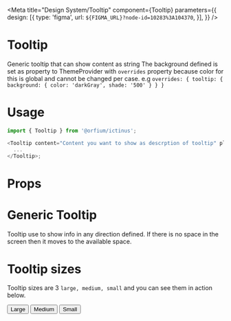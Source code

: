 
<Meta
    title="Design System/Tooltip"
    component={Tooltip}
    parameters={{
            design: [{
                type: 'figma',
                url: `${FIGMA_URL}?node-id=10283%3A104370`,
            }],
        }} />

# Tooltip

Generic tooltip that can show content as string
The background defined is set as property to ThemeProvider with ```overrides``` property because color for this is global and cannot be changed per case.
e.g ```overrides: { tooltip: { background: { color: 'darkGray', shade: '500' } } }```


# Usage

```js
import { Tooltip } from '@orfium/ictinus';

<Tooltip content="Content you want to show as descrption of tooltip" placement={'right'}>
  ...
</Tooltip>;
```

# Props

<Props of={Tooltip} />

# Generic Tooltip

Tooltip use to show info in any direction defined. If there is no space in the screen then it moves to the available space.

<Preview>
  <Story name="Generic Tooltip" parameters={{ decorators: [withKnobs] }}>
    <TooltipShowcase content={text('content', 'By hovering here you can see very long and useful info that totally breaks into two lines')}/>
  </Story>
</Preview>

# Tooltip sizes

Tooltip sizes are 3 `large, medium, small` and you can see them in action below.

<Preview>
  <Story name="Tooltip sizes">
    <Stack>
      <Tooltip id={'right1'} size={'large'} content="By hover here you can see useful info" placement={'right'}>
        <button>Large</button>
      </Tooltip>
      <Tooltip id={'right2'} size={'medium'} content="By hover here you can see useful info" placement={'right'}>
        <button>Medium</button>
      </Tooltip>
      <Tooltip id={'right3'} size={'small'} content="By hover here you can see useful info" placement={'right'}>
        <button>Small</button>
      </Tooltip>
    </Stack>
  </Story>
</Preview>
